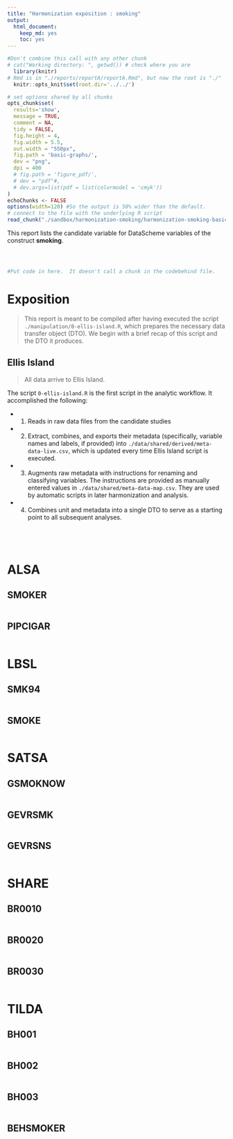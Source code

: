 ```yaml
---
title: "Harmonization exposition : smoking"
output:
  html_document:
    keep_md: yes
    toc: yes
---
```


<!-- These two chunks should be added in the beginning of every .Rmd that you want to source an .R script -->
<!--  The 1st mandatory chunck  -->
<!--  Set the working directory to the repository's base directory -->
```r
#Don't combine this call with any other chunk 
# cat("Working directory: ", getwd()) # check where you are
  library(knitr)
# Rmd is in "./reports/reportA/reportA.Rmd", but now the root is "./"
  knitr::opts_knit$set(root.dir='../../') 
```

<!--  The 2nd mandatory chunck  -->
<!-- Set the report-wide options, and point to the external code file. -->
```r
# set options shared by all chunks
opts_chunk$set(
  results='show', 
  message = TRUE,
  comment = NA, 
  tidy = FALSE,
  fig.height = 4, 
  fig.width = 5.5, 
  out.width = "550px",
  fig.path = 'basic-graphs/',     
  dev = "png",
  dpi = 400
  # fig.path = 'figure_pdf/',     
  # dev = "pdf"#,
  # dev.args=list(pdf = list(colormodel = 'cmyk'))
)
echoChunks <- FALSE
options(width=120) #So the output is 50% wider than the default.
# connect to the file with the underlying R script  
read_chunk("./sandbox/harmonization-smoking/harmonization-smoking-basic-graphs.R") 
```

This report lists the candidate variable for DataScheme variables of the construct **smoking**.

<!-- Load 'sourced' R files.  Suppress the output when loading packages. --> 
```r
```


<!-- Load the sources.  Suppress the output when loading sources. --> 
```r
```


<!-- Load any Global functions and variables declared in the R file.  Suppress the output. --> 
```r
```

<!-- Declare any global functions specific to a Rmd output.  Suppress the output. --> 
```r
#Put code in here.  It doesn't call a chunk in the codebehind file.
```
# Exposition

> This report is meant to be compiled after having executed the script `./manipulation/0-ellis-island.R`, which prepares the necessary data transfer object (DTO). We begin with a brief recap of this script and the DTO it produces.  

## Ellis Island

> All data arrive to Ellis Island. 

The script `0-ellis-island.R` is the first script in the analytic workflow. It accomplished the following: 

- (1) Reads in raw data files from the candidate studies   
- (2) Extract, combines, and exports their metadata (specifically, variable names and labels, if provided) into `./data/shared/derived/meta-data-live.csv`, which is updated every time Ellis Island script is executed.   
- (3) Augments raw metadata with instructions for renaming and classifying variables. The instructions are provided as manually entered values in `./data/shared/meta-data-map.csv`. They are used by automatic scripts in later harmonization and analysis.  
- (4) Combines unit and metadata into a single DTO to serve as a starting point to all subsequent analyses.   

<!-- Load the datasets.   -->
```r
```

<!-- Inspect the datasets.   -->
```r
```

<!-- Tweak the datasets.   -->
```r
```

<!-- Basic table view.   -->
```r
```

# ALSA

## SMOKER
```r
```

## PIPCIGAR
```r
```



# LBSL

## SMK94
```r
```

## SMOKE
```r
```



# SATSA

## GSMOKNOW
```r
```

## GEVRSMK
```r
```

## GEVRSNS
```r
```



# SHARE

## BR0010
```r
```
## BR0020
```r
```
## BR0030
```r
```



# TILDA

## BH001
```r
```

## BH002
```r
```

## BH003
```r
```


## BEHSMOKER
```r
```



